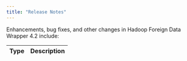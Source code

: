 ```yaml
---
title: "Release Notes"
---
```


Enhancements, bug fixes, and other changes in Hadoop Foreign Data Wrapper 4.2 include:

| Type | Description |
| ---- |------------ |

